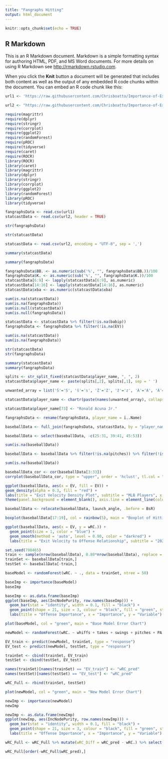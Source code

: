 ```yaml
---
title: "Fangraphs Hitting"
output: html_document
---
```


```r
knitr::opts_chunk$set(echo = TRUE)
```

## R Markdown

This is an R Markdown document. Markdown is a simple formatting syntax for authoring HTML, PDF, and MS Word documents. For more details on using R Markdown see <http://rmarkdown.rstudio.com>.

When you click the **Knit** button a document will be generated that includes both content as well as the output of any embedded R code chunks within the document. You can embed an R code chunk like this:

```r
url1 <- 'https://raw.githubusercontent.com/Chrisboatto/Importance-of-Exit-Velocity/main/FanGraphs%20Leaderboard.csv'

url2 <- "https://raw.githubusercontent.com/Chrisboatto/Importance-of-Exit-Velocity/main/savant_data_hitters.csv"
```

```r
require(magrittr)
require(dplyr)
require(stringr)
require(corrplot)
require(ggplot2)
require(randomForest)
require(pROC)
require(tidyverse)
require(caret)
require(ROCR)
library(ROCR)
library(caret)
library(magrittr)
library(dplyr)
library(stringr)
library(corrplot)
library(ggplot2)
library(randomForest)
library(pROC)
library(tidyverse)
```

```r
fangraphsData <- read.csv(url1)
statcastData <- read.csv(url2, header = TRUE)
```

```r
str(fangraphsData)
```

```r
str(statcastData)
```

```r
statcastData <- read.csv(url2, encoding = "UTF-8", sep = ',')
```

```r
summary(statcastData)
```

```r
summary(fangraphsData)
```

```r
fangraphsData$BB. <- as.numeric(sub('%', "", fangraphsData$BB.))/100
fangraphsData$K. <- as.numeric(sub('%', "", fangraphsData$K.))/100
statcastData[6:9] <- lapply(statcastData[6:9], as.numeric)
statcastData[14:16] <- lapply(statcastData[14:16], as.numeric)
statcastData$xba <- as.numeric(statcastData$xba)
```

```r
sum(is.na(statcastData))
sum(is.na(fangraphsData))
sum(is.null(statcastData))
sum(is.null(fangraphsData))
```

```r
statcastData <- statcastData %>% filter(!is.na(babip))
fangraphsData <- fangraphsData %>% filter(!is.na(EV))
```

```r
sum(is.na(statcastData))
sum(is.na(fangraphsData))
```

```r
str(statcastData)
str(fangraphsData)
```

```r
summary(statcastData)
summary(fangraphsData)
```

```r
splits <- str_split_fixed(statcastData$player_name, ", ", 2)
statcastData$player_name <- paste(splits[,2], splits[,1], sep = ' ')
```

```r
unwanted_array = list('Š'='S', 'š'='s', 'Ž'='Z', 'ž'='z', 'À'='A', 'Á'='A', 'Â'='A', 'Ã'='A', 'Ä'='A', 'Å'='A', 'Æ'='A', 'Ç'='C', 'È'='E', 'É'='E','Ê'='E', 'Ë'='E', 'Ì'='I', 'Í'='I', 'Î'='I', 'Ï'='I', 'Ñ'='N', 'Ò'='O', 'Ó'='O', 'Ô'='O', 'Õ'='O', 'Ö'='O', 'Ø'='O', 'Ù'='U','Ú'='U', 'Û'='U', 'Ü'='U', 'Ý'='Y', 'Þ'='B', 'ß'='Ss', 'à'='a', 'á'='a', 'â'='a', 'ã'='a', 'ä'='a', 'å'='a', 'æ'='a', 'ç'='c','è'='e', 'é'='e', 'ê'='e', 'ë'='e', 'ì'='i', 'í'='i', 'î'='i', 'ï'='i', 'ð'='o', 'ñ'='n', 'ò'='o', 'ó'='o', 'ô'='o', 'õ'='o','ö'='o', 'ø'='o', 'ù'='u', 'ú'='u', 'û'='u', 'ý'='y', 'ý'='y', 'þ'='b', 'ÿ'='y')

statcastData$player_name <- chartr(paste(names(unwanted_array), collapse = ''), paste(unwanted_array, collapse = ''), statcastData$player_name)

statcastData$player_name[73] <- "Ronald Acuna Jr."
```

```r
fangraphsData <- rename(fangraphsData, player_name = ï..Name)
```

```r
baseballData <- full_join(fangraphsData, statcastData, by = "player_name", copy = FALSE)
```

```r
baseballData <- select(baseballData, -c(25:31, 39:41, 45:53))
```

```r
sum(is.na(baseballData))
```

```r
baseballData <- baseballData %>% filter(!is.na(pitches)) %>% filter(!is.na(WAR)) %>% filter(PA > 50)
```

```r
sum(is.na(baseballData))
```

```r
baseballData_cor <- cor(baseballData[3:33])
corrplot(baseballData_cor, type = "upper", order = 'hclust', tl.col = "blue")
```

```r
ggplot(baseballData, aes(x = EV, fill = EV)) +
geom_density(alpha = 0.3, fill = "red") + 
labs(title = "Exit Velocity Density Plot", subtitle = "MLB Players", x = "Exit Velocity", y = "Density") +
theme(panel.background = element_blank(), axis.line = element_line(colour = "black"))
```

```r
baseballData <- relocate(baseballData, launch_angle, .before = BsR)

boxplot(baseballData[17:19], col = rainbow(5), main = "Boxplot of Hitting Metrics", xlab = "Hitting Metrics", ylab = "Value")
```

```r
ggplot(baseballData, aes(x = EV, y = wRC.)) +
  geom_point(size = 1, color = "blue") +
  geom_smooth(method = 'auto', level = 0.90, color = "darkred") +
  labs(title = "Exit Velocity to Offense Relationship", subtitle = "2020 MLB Season", x = "Exit Velocity", y = "Offensive Output (wRC+)")

```

```r
set.seed(798465)
train <- sample(nrow(baseballData), 0.80*nrow(baseballData), replace = FALSE)
trainSet <- baseballData[train,]
testSet <- baseballData[-train,]
```

```r
baseModel <- randomForest(wRC. ~ ., data = trainSet, ntree = 50)
```

```r
baseImp <- importance(baseModel)
baseImp
```

```r
baseImp <- as.data.frame(baseImp)
ggplot(baseImp, aes(IncNodePurity, row.names(baseImp))) + 
  geom_bar(stat = "identity", width = 0.1, fill = "black") + 
  geom_point(shape = 21, size = 3, colour = "black", fill = "green", stroke = 2) + 
  labs(title = "Offense Importance", x = "Importance", y = "Variable")
```

```r
plot(baseModel, col = "green", main = "Base Model Error Chart")
```

```r
newModel <- randomForest(wRC. ~ whiffs + takes + swings + pitches + PA + EV + launch_angle + K. + G + BB. + abs, data = trainSet, ntree = 50, maxnodes = 10)
```

```r
EV_train <- predict(newModel, trainSet, type = "response")
EV_test <- predict(newModel, testSet, type = "response")
```

```r
trainSet <- cbind(trainSet, EV_train)
testSet <- cbind(testSet, EV_test)
```

```r
names(trainSet)[names(trainSet) == "EV_train"] <- "wRC_pred"
names(testSet)[names(testSet) == "EV_test"] <- "wRC_pred"
```

```r
wRC_Full <- rbind(trainSet, testSet)
```

```r
plot(newModel, col = "green", main = "New Model Error Chart")
```

```r
newImp <- importance(newModel)
newImp

newImp <- as.data.frame(newImp)
ggplot(newImp, aes(IncNodePurity, row.names(newImp))) + 
  geom_bar(stat = "identity", width = 0.1, fill = "black") + 
  geom_point(shape = 21, size = 3, colour = "black", fill = "green", stroke = 2) + 
  labs(title = "Offense Importance", x = "Importance", y = "Variable")
```

```r
wRC_Full <- wRC_Full %>% mutate(wRC_Diff = wRC_pred - wRC.) %>% select(c(player_name, wRC., wRC_pred, wRC_Diff, EV, launch_angle))
```

```r
wRC_Full[order(-wRC_Full$wRC_pred),]
```

